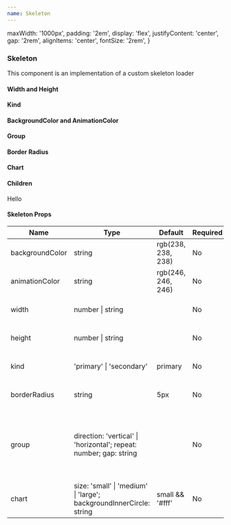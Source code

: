 ```yaml
---
name: Skeleton
---
```



  maxWidth: '1000px',
  padding: '2em',
  display: 'flex',
  justifyContent: 'center',
  gap: '2rem',
  alignItems: 'center',
  fontSize: '2rem',
}

<div />
<div>
  <H3 font="secondary">Skeleton</H3>
</div>

<Paragraph4>
  This component is an implementation of a custom skeleton loader
</Paragraph4>

<div>
  <H4 font="secondary">Width and Height</H4>
</div>

<Playground>
  <div style={styles}>
    <Skeleton height="2rem" width="100%" />
  </div>
</Playground>

<div>
  <H4 font="secondary">Kind</H4>
</div>

<Playground>
  <div style={{ ...styles, flexDirection: 'column' }}>
    <Skeleton height="2rem" width="100%" kind="primary" />
    <Skeleton height="2rem" width="100%" kind="secondary" />
  </div>
</Playground>

<div>
  <H4 font="secondary">BackgroundColor and AnimationColor</H4>
</div>

<Playground>
  <div style={styles}>
    <Skeleton
      height="2rem"
      width="100%"
      backgroundColor="#6dfffa"
      animationColor="#febfff"
    />
  </div>
</Playground>

<div>
  <H4 font="secondary">Group</H4>
</div>

<Playground>
  <div style={styles}>
    <Skeleton
      group={{ direction: 'vertical', repeat: 5, gap: '0.5rem' }}
      height="2rem"
      width="100%"
    />
  </div>
</Playground>

<div>
  <H4 font="secondary">Border Radius</H4>
</div>

<Playground>
  <div style={{ ...styles, flexDirection: 'column' }}>
    <Skeleton height="10px" width="100px" borderRadius="0px" />
    <Skeleton height="50px" width="50px" borderRadius="5px" />
    <Skeleton height="50px" width="50px" borderRadius="50%" />
  </div>
</Playground>

<div>
  <H4 font="secondary">Chart</H4>
</div>

<Playground>
  <div style={styles}>
    <Skeleton chart={{ size: 'small' }} kind="secondary" />
    <Skeleton chart />
    <Skeleton chart={{ size: 'large', backgroundInnerCircle: 'royalBlue' }} />
  </div>
</Playground>

<div>
  <H4 font="secondary">Children</H4>
</div>

<Playground>
  <div style={styles}>
    <Skeleton kind="secondary">Hello</Skeleton>
  </div>
</Playground>

<H4>Skeleton Props</H4>
<table>
  <thead>
    <tr>
      <th>Name</th>
      <th>Type</th>
      <th>Default</th>
      <th>Required</th>
      <th>Description</th>
    </tr>
  </thead>
  <tbody>
    <tr>
      <td>backgroundColor</td>
      <td>string</td>
      <td>rgb(238, 238, 238)</td>
      <td>No</td>
      <td>Color of background</td>
    </tr>
    <tr>
      <td>animationColor</td>
      <td>string</td>
      <td>rgb(246, 246, 246)</td>
      <td>No</td>
      <td>Color of animation</td>
    </tr>
    <tr>
      <td>width</td>
      <td>number | string</td>
      <td></td>
      <td>No</td>
      <td>Set defined width component</td>
    </tr>
    <tr>
      <td>height</td>
      <td>number | string</td>
      <td></td>
      <td>No</td>
      <td>Set defined height component</td>
    </tr>
    <tr>
      <td>kind</td>
      <td>'primary' | 'secondary'</td>
      <td>primary</td>
      <td>No</td>
      <td>Set style depending on kind</td>
    </tr>
    <tr>
      <td>borderRadius</td>
      <td>string</td>
      <td>5px</td>
      <td>No</td>
      <td>Set defined border radius style</td>
    </tr>
    <tr>
      <td>group</td>
      <td>direction: 'vertical' | 'horizontal'; repeat: number; gap: string</td>
      <td></td>
      <td>No</td>
      <td>
        Allows to repeat one element multiple times and display using rows or
        columns
      </td>
    </tr>
    <tr>
      <td>chart</td>
      <td>size: 'small' | 'medium' | 'large'; backgroundInnerCircle: string</td>
      <td>small && '#fff'</td>
      <td>No</td>
      <td>Set size and inner background of chart</td>
    </tr>
  </tbody>
</table>
